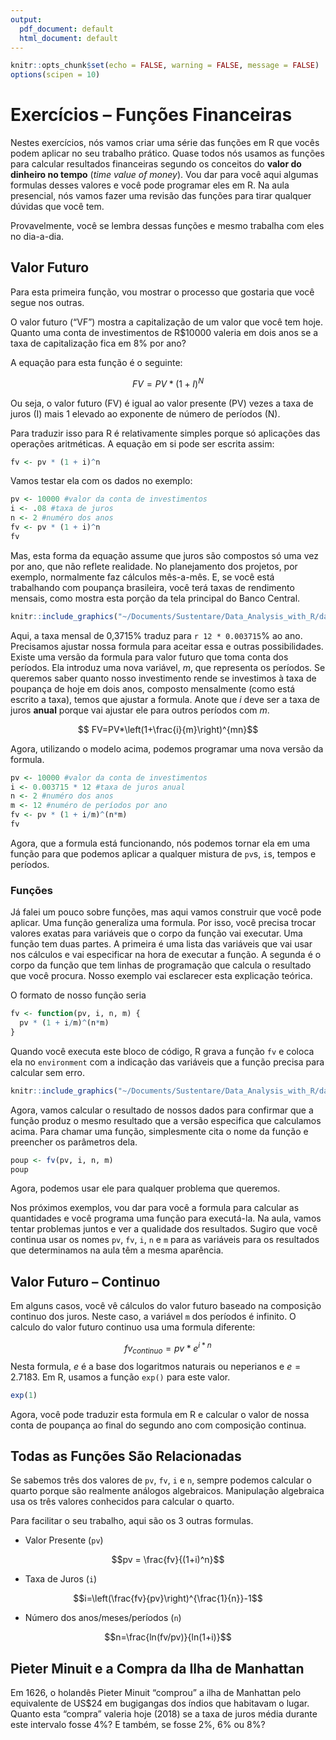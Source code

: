 ```yaml
---
output:
  pdf_document: default
  html_document: default
---
```


```r
knitr::opts_chunk$set(echo = FALSE, warning = FALSE, message = FALSE)
options(scipen = 10)
```

# Exercícios -- Funções Financeiras

Nestes exercícios, nós vamos criar uma série das funções em R que vocês podem aplicar no seu trabalho prático. Quase todos nós usamos as funções para calcular resultados financeiras segundo os conceitos do **valor do dinheiro no tempo** (*time value of money*). Vou dar para você aqui algumas formulas desses valores e você pode programar eles em R. Na aula presencial, nós vamos fazer uma revisão das funções para tirar qualquer dúvidas que você tem.

Provavelmente, você se lembra dessas funções e mesmo trabalha com eles no dia-a-dia.

## Valor Futuro

Para esta primeira função, vou mostrar o processo que gostaria que você segue nos outras.

O valor futuro ("VF") mostra a capitalização de um valor que você tem hoje. Quanto uma conta de investimentos de R$10000 valeria em dois anos se a taxa de capitalização fica em 8% por ano?

A equação para esta função é o seguinte:

$$FV=PV*(1+I)^N$$

Ou seja, o valor futuro (FV) é igual ao valor presente (PV) vezes a taxa de juros (I) mais 1 elevado ao exponente de número de períodos (N). 

Para traduzir isso para R é relativamente simples porque só aplicações das operações aritméticas. A equação em si pode ser escrita assim:

```r
fv <- pv * (1 + i)^n
```

Vamos testar ela com os dados no exemplo:

```r
pv <- 10000 #valor da conta de investimentos
i <- .08 #taxa de juros
n <- 2 #numéro dos anos
fv <- pv * (1 + i)^n
fv

```

Mas, esta forma da equação assume que juros são compostos só uma vez por ano, que não reflete realidade. No planejamento dos projetos, por exemplo, normalmente faz cálculos mês-a-mês. E, se você está trabalhando com poupança brasileira, você terá taxas de rendimento mensais, como mostra esta porção da tela principal do Banco Central.

```r
knitr::include_graphics("~/Documents/Sustentare/Data_Analysis_with_R/dawR1/poupanca_quote.png")
```

Aqui, a taxa mensal de 0,3715% traduz para `r 12 * 0.003715`% ao ano. Precisamos ajustar nossa formula para aceitar essa e outras possibilidades. Existe uma versão da formula para valor futuro que toma conta dos períodos. Ela introduz uma nova variável,
$m$, que representa os períodos. Se queremos saber quanto nosso investimento rende se investimos à taxa de poupança de hoje em dois anos, composto mensalmente (como está escrito a taxa), temos que ajustar a formula. Anote que $i$ deve ser a taxa de juros **anual** porque vai ajustar ele para outros períodos com $m$.

$$ FV=PV*\left(1+\frac{i}{m}\right)^{mn}$$

Agora, utilizando o modelo acima, podemos programar uma nova versão da formula.

```r
pv <- 10000 #valor da conta de investimentos
i <- 0.003715 * 12 #taxa de juros anual
n <- 2 #numéro dos anos
m <- 12 #numéro de períodos por ano
fv <- pv * (1 + i/m)^(n*m)
fv

```

Agora, que a formula está funcionando, nós podemos tornar ela em uma função para que podemos aplicar a qualquer mistura de `pv`s, `i`s, tempos e períodos. 

### Funções

Já falei um pouco sobre funções, mas aqui vamos construir que você pode aplicar. Uma função generaliza uma formula. Por isso, você precisa trocar valores exatas para variáveis que o corpo da função vai executar. Uma função tem duas partes. A primeira é uma lista das variáveis que vai usar nos cálculos e vai especificar na hora de executar a função. A segunda é o corpo da função que tem linhas de programação que calcula o resultado que você procura. Nosso exemplo vai esclarecer esta explicação teórica.

O formato de nosso função seria

```r
fv <- function(pv, i, n, m) {
  pv * (1 + i/m)^(n*m)
}
```

Quando você executa este bloco de código, R grava a função `fv` e coloca ela no `environment` com a indicação das variáveis que a função precisa para calcular sem erro.

```r
knitr::include_graphics("~/Documents/Sustentare/Data_Analysis_with_R/dawR1/func_fv.png")
```

Agora, vamos calcular o resultado de nossos dados para confirmar que a função produz o mesmo resultado que a versão especifica que calculamos acima. Para chamar uma função, simplesmente cita o nome da função e preencher os parâmetros dela.

```r
poup <- fv(pv, i, n, m)
poup
```

Agora, podemos usar ele para qualquer problema que queremos.

Nos próximos exemplos, vou dar para você a formula para calcular as quantidades e você programa uma função para executá-la. Na aula, vamos tentar problemas juntos e ver a qualidade dos resultados. Sugiro que você continua usar os nomes `pv`, `fv`, `i`, `n` e `m` para as variáveis para os resultados que determinamos na aula têm a mesma aparência.

## Valor Futuro -- Continuo

Em alguns casos, você vê cálculos do valor futuro baseado na composição continuo dos juros. Neste caso, a variável `m` dos períodos é infinito. O calculo do valor futuro continuo usa uma formula diferente:

$$fv_{continuo}=pv*e^{i*n}$$
Nesta formula, $e$ é a base dos logaritmos naturais ou neperianos e $e=2.7183$. Em R, usamos a função `exp()` para este valor.

```r
exp(1)
```

Agora, você pode traduzir esta formula em R e calcular o valor de nossa conta de poupança ao final do segundo ano com composição continua.

## Todas as Funções São Relacionadas

Se sabemos três dos valores de `pv`, `fv`, `i` e `n`, sempre podemos calcular o quarto porque são realmente análogos algebraicos. Manipulação algebraica usa os três valores conhecidos para calcular o quarto.

Para facilitar o seu trabalho, aqui são os 3 outras formulas.

* Valor Presente (`pv`)

$$pv = \frac{fv}{(1+i)^n}$$

* Taxa de Juros (`i`)

$$i=\left(\frac{fv}{pv}\right)^{\frac{1}{n}}-1$$

* Número dos anos/meses/períodos (`n`)

$$n=\frac{ln(fv/pv)}{ln(1+i)}$$

## Pieter Minuit e a Compra da Ilha de Manhattan

Em 1626, o holandês Pieter Minuit "comprou" a ilha de Manhattan pelo equivalente de US$24 em bugigangas dos índios que habitavam o lugar. Quanto esta "compra" valeria hoje (2018) se a taxa de juros média durante este intervalo fosse 4%? E também, se fosse 2%, 6% ou 8%?



